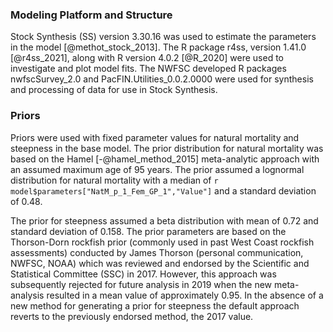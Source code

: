 ### Modeling Platform and Structure

Stock Synthesis (SS) version 3.30.16 was used to estimate the parameters in the model [@methot_stock_2013]. The R package r4ss, version 1.41.0 [@r4ss_2021], along with R version 4.0.2 [@R_2020] were used to investigate and plot model fits. The NWFSC developed R packages nwfscSurvey_2.0 and PacFIN.Utilities_0.0.2.0000 were used for synthesis and processing of data for use in Stock Synthesis. 

### Priors

Priors were used with fixed parameter values for natural mortality and steepness in the base model.  The prior distribution for natural mortality was based on the Hamel [-@hamel_method_2015] meta-analytic approach with an assumed maximum age of 95 years. The prior assumed a lognormal distribution for natural mortality with a median of `r model$parameters["NatM_p_1_Fem_GP_1","Value"]` and a standard deviation of 0.48. 

The prior for steepness assumed a beta distribution with mean of 0.72 and standard deviation of 0.158. The prior parameters are based on the Thorson-Dorn rockfish prior (commonly used in past West Coast rockfish assessments) conducted by James Thorson (personal communication, NWFSC, NOAA) which was reviewed and endorsed by the Scientific and Statistical Committee (SSC) in 2017. However, this approach was subsequently rejected for future analysis in 2019 when the new meta-analysis resulted in a mean value of approximately 0.95. In the absence of a new method for generating a prior for steepness the default approach reverts to the previously endorsed method, the 2017 value.